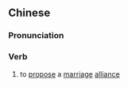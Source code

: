 ==Chinese==
{{zh-forms|s=提亲}}

===Pronunciation===
{{zh-pron
|m=tíqīn
|c=tai4 can1
|mn=thê-chhin
|cat=v
}}

===Verb===
{{zh-verb}}

# to [[propose]] a [[marriage]] [[alliance]]